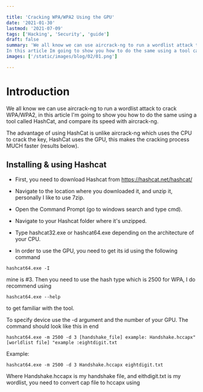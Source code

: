 ```yaml
---

title: 'Cracking WPA/WPA2 Using the GPU'
date: '2021-01-30'
lastmod: '2021-07-09'
tags: ['Hacking', 'Security', 'guide']
draft: false
summary: 'We all know we can use aircrack-ng to run a wordlist attack to crack WPA/WPA2.
In this article Im going to show you how to do the same using a tool called HashCat.'
images: ['/static/images/blog/02/01.png']

---
```


# Introduction

We all know we can use aircrack-ng to run a wordlist attack to crack WPA/WPA2, in this article I'm going to show you how to do the same using a tool called HashCat, and compare its speed with aircrack-ng.

The advantage of using HashCat is unlike aircrack-ng which uses the CPU to crack the key, HashCat uses the GPU, this makes the cracking process MUCH faster (results below).

## Installing & using Hashcat

- First, you need to download Hashcat from https://hashcat.net/hashcat/

- Navigate to the location where you downloaded it, and unzip it, personally I like to use 7zip.

- Open the Command Prompt (go to windows search and type cmd).

- Navigate to your Hashcat folder where it's unzipped.

- Type hashcat32.exe or hashcat64.exe depending on the architecture of your CPU.

- In order to use the GPU, you need to get its id using the following command

```
hashcat64.exe -I
```

mine is #3. Then you need to use the hash type which is 2500 for WPA, I do recommend using

```
hashcat64.exe --help
```

to get familiar with the tool.

To specify device use the -d argument and the number of your GPU.
The command should look like this in end

```
hashcat64.exe -m 2500 -d 3 [handshake_file] example: Handshake.hccapx" [worldlist file] "example :eightdigit.txt
```

Example:

```
hashcat64.exe -m 2500 -d 3 Handshake.hccapx eightdigit.txt
```

Where Handshake.hccapx is my handshake file, and eithdigit.txt is my wordlist, you need to convert cap file to hccapx using
